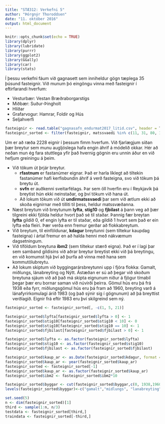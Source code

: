 ```yaml
---
title: "STÆ312: Verkefni 5"
author: "Þórgnýr Thoroddsen"
date: "11. október 2016"
output: html_document
---
```


```r
knitr::opts_chunk$set(echo = TRUE)
library(dplyr)
library(lubridate)
library(purrr)
library(ggplot2)
library(GGally)
library(car)
library(stats)
```

Í þessu verkefni fáum við gagnasett sem inniheldur gögn tæplega 35 þúsund fasteignir. Við munum þó eingöngu vinna með fasteignir í eftirfarandi hverfum:

  * Vesturbær: Vestan Bræðraborgarstígs
  * Miðbær: Suður-Þingholt
  * Hlíðar
  * Grafarvogur: Hamrar, Foldir og Hús
  * Seljahverfi
  
```r
fasteignir <- read.table("gagnasafn_endurmat2017_litid.csv", header = T, sep = ",", fileEncoding = "latin1")
fasteignir_sorted <- filter(fasteignir, matssvaedi %in% c(11, 31, 80, 120, 150))
```
  
Um er að ræða 2228 eignir í þessum fimm hverfum. Við fjarlægjum síðan þær breytur sem munu augljóslega hafa engin áhrif á módelið okkar. Hér að neðan mun ég fara stuttlega yfir það hvernig gögnin eru unnin áður en við hefjum greiningu á þeim.

  * Við tökum út þrjár breytur.
    + **rfastnum** er fastanúmer eignar. Það er harla líklegt að tiltekin fastanúmer hafi kerfisbundin áhrif á verð fasteigna, svo við tökum þá breytu út.  
    + **svfn** er auðkenni sveitarfélags. Þar sem öll hverfin eru í Reykjavík þá breytist hún ekki neinstaðar, og því tökum við hana út.  
    + Að lokum tökum við út **undirmatssvaedi** þar sem við ætlum ekki að skoða eignirnar með tilliti til þess, heldur matssvæðanna.
  + Næst breytum við breytunum **lyfta**, **stig10** og **fjbilast** á þann veg að þær tilgreini ekki fjölda heldur hvort það sé til staðar. Þannig fær breytan **lyfta** gildið 0, ef engin lyfta er til staðar, eða gildið 1 hvort sem það er ein lyfta eða fleiri. Þær verða enn fremur gerðar að flokkabreytum.
  + Við breytum, til einföldunar, **kdagur** breytunni (sem tiltekur kaupdag fasteigna) í ártal fremur en að halda henni með nákvæmum dagsetningum. 
  + Við tíföldum breytuna **ibm2** (sem tiltekur stærð eigna). Það er í lagi þar sem samband gildisins við aðrar breytur breytist ekki við þá breytingu, en við komumst hjá því að þurfa að vinna með hana sem kommutölubreytu.
  + Að lokum skiptum við byggingarársbreytunni upp í fjóra flokka: Gamalt, miðlungs, lánabreyting og Nýtt. Ástæðan er sú að þegar við skoðum breytuna sjáum við að það má skipta eignunum niður á fjögur tímabil þegar þær eru bornar saman við núvirði þeirra. Gömul hús eru þá frá 1938 eða fyrr, miðlungsgömul hús eru þá fram að 1960, breyting varð á lánafyrirkomulagi árið 1983 (og það sýnir sig í gögnunum) að þá breyttist verðlagið. Eignir frá eftir 1983 eru því skilgreind sem ný.

```r
fasteignir_sorted <- fasteignir_sorted[, -c(1, 5, 21)]

fasteignir_sorted$lyfta[fasteignir_sorted$lyfta > 0] <- 1
fasteignir_sorted$stig10[fasteignir_sorted$stig10 < 10] <- 0
fasteignir_sorted$stig10[fasteignir_sorted$stig10 == 10] <- 1
fasteignir_sorted$fjbilast[fasteignir_sorted$fjbilast > 0] <- 1

fasteignir_sorted$lyfta <- as.factor(fasteignir_sorted$lyfta)
fasteignir_sorted$stig10 <- as.factor(fasteignir_sorted$stig10)
fasteignir_sorted$fjbilast <- as.factor(fasteignir_sorted$fjbilast)

fasteignir_sorted$kaup_ar <- as.Date(fasteignir_sorted$kdagur, format = "%Y-%m-%d")
fasteignir_sorted$kaup_ar <- year(fasteignir_sorted$kaup_ar)
fasteignir_sorted <- fasteignir_sorted[-1]
fasteignir_sorted$kaup_ar <- as.factor(fasteignir_sorted$kaup_ar)
fasteignir_sorted$ibm2 <- fasteignir_sorted$ibm2*10

fasteignir_sorted$byggar <- cut(fasteignir_sorted$byggar,c(0, 1938,1960,1983, 2016), right=F)
levels(fasteignir_sorted$byggar)<-c("gamalt","midlungs", "lanabreyting", "nytt")
```



```r
set.seed(5)
n <- dim(fasteignir_sorted)[1]
third <- sample(1:n, n/3)
testdata <- fasteignir_sorted[third,]
traindata <- fasteignir_sorted[-third,]
```


  
  
  
  
  
  
  
  
  
  
